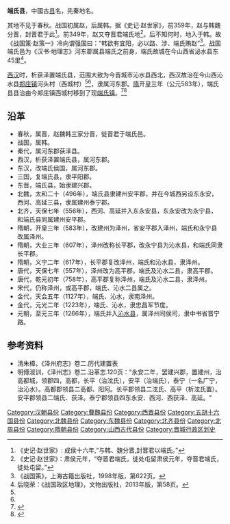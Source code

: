 '''端氏县'''，中國古[[县|县]]名，先秦地名。

其地不见于春秋。战国初属赵，后属韩。据《史记·赵世家》，前359年，赵与韩魏分晋，封晋君于此<ref>《史记·赵世家》: 成侯十六年,“与韩、魏分晋,封晋君以端氏。”</ref>。前349年，赵又夺晋君端氏地<ref>《史记·赵世家》：肃侯元年，“夺晋君端氏，徙处屯留肃侯元年，夺晋君端氏，徙处屯留。”</ref>。后不知何时，地入于韩。故《战国策·赵策一》冷向谓强国曰：“韩欲有宜阳，必以路、涉、端氏贿赵”<ref>《战国策》，上海古籍出版社，1998年版，第622页。</ref>。战国端氏邑为《汉书·地理志》河东郡属县端氏之前身，端氏故城在今山西省泌水县东45里<ref>后晓荣：《战国政区地理》，文物出版社，2013年版，第58页。</ref>。

[[西汉|西汉]]时，析获泽置端氏县，范围大致为今晋城市沁水县西北，西汉故治在今山西沁水县[[郑庄镇|郑庄镇]]河头村（西城村）<ref name="qinshuibaike" /><ref name="mingdaijinchengshi" />，隶属河东郡。[[隋|隋]]开皇三年（公元583年），端氏县县治由今郑庄镇西城村移到了现[[端氏镇|端氏镇]]。<ref name="qinshuibaike">{{cite book |author1=侯晋林 |author2=续文琴 |title=沁水百科全书 |date=2009.08 |publisher=山西人民出版社 |location=太原 |isbn=978-7-203-06504-3 |pages=534-535}}</ref><ref name="mingdaijinchengshi">{{cite book |author1=李书吉 |author2=王维平 |title=明代晋城史略 |date=2018.12 |publisher=三晋出版社 |location=太原 |isbn=978-7-5457-1783-9 |pages=45-46}}</ref>

==沿革==
*春秋，属晋，赵魏韩三家分晋，徙晋君于端氏邑。
*战国，属韩。
*秦代，属河东郡获泽县。
*西汉，析获泽置端氏县，属河东郡。
*东汉，改端氏侯国，属河东郡。
*三国，复端氏县，隶平阳郡。
*东晋，端氏县，始隶建兴郡。
*北魏，太和二十（496年），端氏县隶建州安平郡，并在今城西另设东永安，西河、高延三县，隶属建州泰宁郡。
*北齐，天保七年（556年），西河、高延并入东永安县，东永安改为永宁县，和端氏县同属建州安平郡。
*隋朝，开皇三年（583年），改建州为泽州，省安平郡入泽州，端氏和永宁县改属泽州。
*隋朝，大业三年（607年），泽州改称长平郡，改永宁县为沁水县，和端氏同隶长平郡。
*隋朝，义宁二年（617年），长平郡复改泽州，端氏和沁水县，隶泽州。
*唐代，天保七年（557年），泽州改为高平郡。端氏及沁水二县，隶高平郡。
*唐代，乾元初年（758年），高平郡复称泽州，端氏及沁水二县，隶泽州。
*宋代，仍称泽州，或高平郡，端氏、沁水二县属之。
*金代，天会五年（1127年），端氏、沁水，隶南泽州。
*金代，元光二年（1223年），端氏、沁水，隶忠昌军节度。
*元朝，至元三年（1266年），端氏并入[[沁水县|沁水县]]，属泽州司侯司，隶中书省晋宁路。

==参考资料==
{{reflist}}
*清朱樟，《泽州府志》卷二.历代建置表
*明傅淑训，《泽州志》卷二.沿革志.120页：“永安二年，罢建兴郡，置建州，治高都城，领郡四，高都，长平（治泫氏），安平（治端氏），泰宁（一名广宁，治沁水）。高都郡领县二高都、阳阿。长平郡领县二泫氏、高平（析泫氏置）。安平郡领县二端氏、获泽。泰宁郡领县四东永安、西河、西获泽、高延。"

{{DEFAULTSORT:G}}
[[Category:汉朝县份|Category:汉朝县份]]
[[Category:曹魏县份|Category:曹魏县份]]
[[Category:西晋县份|Category:西晋县份]]
[[Category:五胡十六国县份|Category:五胡十六国县份]]
[[Category:北魏县份|Category:北魏县份]]
[[Category:东魏县份|Category:东魏县份]]
[[Category:北齐县份|Category:北齐县份]]
[[Category:北周县份|Category:北周县份]]
[[Category:隋朝县份|Category:隋朝县份]]
[[Category:山西古代县份|Category:山西古代县份]]
[[Category:晋城行政区划史|Category:晋城行政区划史]]